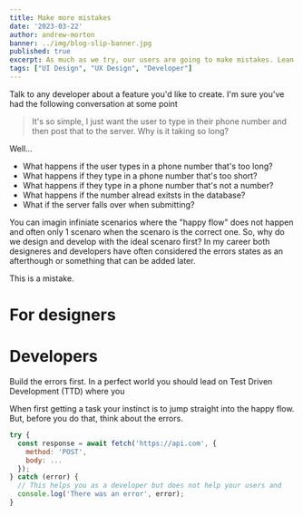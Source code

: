 ```yaml
---
title: Make more mistakes
date: '2023-03-22'
author: andrew-morton
banner: ../img/blog-slip-banner.jpg
published: true
excerpt: As much as we try, our users are going to make mistakes. Lean into that and start by building with errors in mind first.
tags: ["UI Design", "UX Design", "Developer"]
---
```


Talk to any developer about a feature you'd like to create. I'm sure you've had the following conversation at some point

> It's so simple, I just want the user to type in their phone number and then post that to the server. Why is it taking so long?

Well...
- What happens if the user types in a phone number that's too long?
- What happens if they type in a phone number that's too short?
- What happens if they type in a phone number that's not a number?
- What happens if the number alread exitsts in the database?
- What if the server falls over when submitting?

You can imagin infiniate scenarios where the "happy flow" does not happen and often only 1 scenaro when the scenaro is the correct one. So, why do we design and develop with the ideal scenaro first? In my career both designeres and developers have often considered the errors states as an afterthough or something that can be added later. 

This is a mistake.

# For designers

# Developers

Build the errors first. In a perfect world you should lead on Test Driven Development (TTD) where you

When first getting a task your instinct is to jump straight into the happy flow. But, before you do that, think about the errors.

```js
try {
  const response = await fetch('https://api.com', {
    method: 'POST',
    body: ...
  });
} catch (error) {
  // This helps you as a developer but does not help your users and 
  console.log('There was an error', error);
}
```